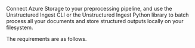 Connect Azure Storage to your preprocessing pipeline, and use the Unstructured Ingest CLI or the Unstructured Ingest Python library to batch process all your documents and store structured outputs locally on your filesystem.

The requirements are as follows. 


<SharedAzure />
<SharedAzureCLIAPI />
